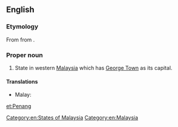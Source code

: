 ==English==
{{wikipedia}}

===Etymology===
From {{etyl|ms}} {{term|pinang|lang=ms}} from {{term|Pulau Pinang|lang=ms}}.

===Proper noun===
{{en-proper noun}}

# State in western [[Malaysia]] which has [[George Town]] as its capital.

====Translations====
{{trans-top|state in Malaysia}}
* Malay: {{t|ms|Pulau Pinang}}
{{trans-mid}}
{{trans-bottom}}

[[Category:en:States of Malaysia]]
[[Category:en:Malaysia]]

[[et:Penang]]
